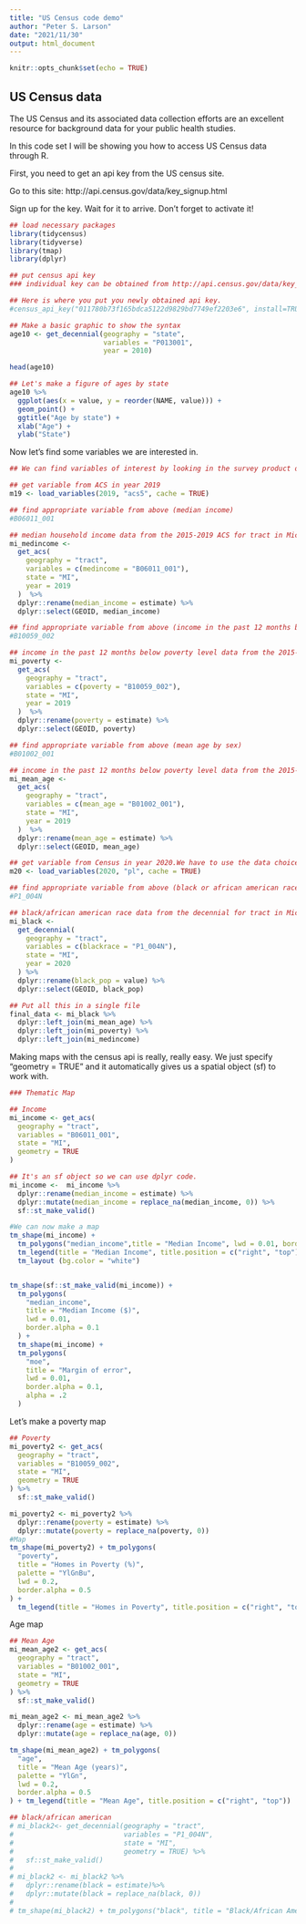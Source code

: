```yaml
---
title: "US Census code demo"
author: "Peter S. Larson"
date: "2021/11/30"
output: html_document
---
```


```r
knitr::opts_chunk$set(echo = TRUE)
```

## US Census data

The US Census and its associated data collection efforts are an excellent resource for background data for your public health studies. 

In this code set I will be showing you how to access US Census data through R.

First, you need to get an api key from the US census site.

Go to this site: http://api.census.gov/data/key_signup.html

Sign up for the key. Wait for it to arrive. Don't forget to activate it!


```r
## load necessary packages
library(tidycensus)
library(tidyverse)
library(tmap)
library(dplyr)

## put census api key
### individual key can be obtained from http://api.census.gov/data/key_signup.html

## Here is where you put you newly obtained api key.
#census_api_key("011780b73f165bdca5122d9829bd7749ef2203e6", install=TRUE, overwrite = TRUE)

## Make a basic graphic to show the syntax 
age10 <- get_decennial(geography = "state", 
                       variables = "P013001", 
                       year = 2010)

head(age10)

## Let's make a figure of ages by state
age10 %>%
  ggplot(aes(x = value, y = reorder(NAME, value))) + 
  geom_point() +
  ggtitle("Age by state") +
  xlab("Age") +
  ylab("State")

```

Now let's find some variables we are interested in.


```r


## We can find variables of interest by looking in the survey product of interest and then specifying a year (or whatever else is necessary)

## get variable from ACS in year 2019
m19 <- load_variables(2019, "acs5", cache = TRUE)

## find appropriate variable from above (median income)
#B06011_001

## median household income data from the 2015-2019 ACS for tract in Michigan
mi_medincome <-
  get_acs(
    geography = "tract",
    variables = c(medincome = "B06011_001"),
    state = "MI",
    year = 2019
  )  %>%
  dplyr::rename(median_income = estimate) %>%
  dplyr::select(GEOID, median_income)

## find appropriate variable from above (income in the past 12 months below poverty level)
#B10059_002

## income in the past 12 months below poverty level data from the 2015-2019 ACS for tract in Michigan
mi_poverty <-
  get_acs(
    geography = "tract",
    variables = c(poverty = "B10059_002"),
    state = "MI",
    year = 2019
  )  %>%
  dplyr::rename(poverty = estimate) %>%
  dplyr::select(GEOID, poverty)

## find appropriate variable from above (mean age by sex)
#B01002_001

## income in the past 12 months below poverty level data from the 2015-2019 ACS for tract in Michigan
mi_mean_age <-
  get_acs(
    geography = "tract",
    variables = c(mean_age = "B01002_001"),
    state = "MI",
    year = 2019
  )  %>%
  dplyr::rename(mean_age = estimate) %>%
  dplyr::select(GEOID, mean_age)

## get variable from Census in year 2020.We have to use the data choice pl because it is the only one that is avaiable for 2020.
m20 <- load_variables(2020, "pl", cache = TRUE)

## find appropriate variable from above (black or african american race)
#P1_004N

## black/african american race data from the decennial for tract in Michigan
mi_black <-
  get_decennial(
    geography = "tract",
    variables = c(blackrace = "P1_004N"),
    state = "MI",
    year = 2020
  ) %>%
  dplyr::rename(black_pop = value) %>%
  dplyr::select(GEOID, black_pop)

## Put all this in a single file
final_data <- mi_black %>%
  dplyr::left_join(mi_mean_age) %>%
  dplyr::left_join(mi_poverty) %>%
  dplyr::left_join(mi_medincome)

```
  
Making maps with the census api is really, really easy. We just specify "geometry = TRUE" and it automatically gives us a spatial object (sf) to work with. 

``` r
### Thematic Map

## Income
mi_income <- get_acs(
  geography = "tract",
  variables = "B06011_001",
  state = "MI",
  geometry = TRUE
)

## It's an sf object so we can use dplyr code.
mi_income <-  mi_income %>%
  dplyr::rename(median_income = estimate) %>%
  dplyr::mutate(median_income = replace_na(median_income, 0)) %>%
  sf::st_make_valid()

#We can now make a map
tm_shape(mi_income) +
  tm_polygons("median_income",title = "Median Income", lwd = 0.01, border.alpha = 0.1) +
  tm_legend(title = "Median Income", title.position = c("right", "top")) +
  tm_layout (bg.color = "white")


tm_shape(sf::st_make_valid(mi_income)) +
  tm_polygons(
    "median_income",
    title = "Median Income ($)",
    lwd = 0.01,
    border.alpha = 0.1
  ) +
  tm_shape(mi_income) +
  tm_polygons(
    "moe",
    title = "Margin of error",
    lwd = 0.01,
    border.alpha = 0.1,
    alpha = .2
  ) 

```

Let's make a poverty map

```r

## Poverty
mi_poverty2 <- get_acs(
  geography = "tract",
  variables = "B10059_002",
  state = "MI",
  geometry = TRUE
) %>%
  sf::st_make_valid()

mi_poverty2 <- mi_poverty2 %>%
  dplyr::rename(poverty = estimate) %>%
  dplyr::mutate(poverty = replace_na(poverty, 0)) 
#Map
tm_shape(mi_poverty2) + tm_polygons(
  "poverty",
  title = "Homes in Poverty (%)",
  palette = "YlGnBu",
  lwd = 0.2,
  border.alpha = 0.5
) + 
  tm_legend(title = "Homes in Poverty", title.position = c("right", "top"))

```

Age map

```r


## Mean Age
mi_mean_age2 <- get_acs(
  geography = "tract",
  variables = "B01002_001",
  state = "MI",
  geometry = TRUE
) %>%
  sf::st_make_valid()

mi_mean_age2 <- mi_mean_age2 %>%
  dplyr::rename(age = estimate) %>%
  dplyr::mutate(age = replace_na(age, 0))

tm_shape(mi_mean_age2) + tm_polygons(
  "age",
  title = "Mean Age (years)",
  palette = "YlGn",
  lwd = 0.2,
  border.alpha = 0.5
) + tm_legend(title = "Mean Age", title.position = c("right", "top"))
```


```r

## black/african american
# mi_black2<- get_decennial(geography = "tract",
#                           variables = "P1_004N",
#                           state = "MI",
#                           geometry = TRUE) %>%
#   sf::st_make_valid()
# 
# mi_black2 <- mi_black2 %>%
#   dplyr::rename(black = estimate)%>% 
#   dplyr::mutate(black = replace_na(black, 0))
# 
# tm_shape(mi_black2) + tm_polygons("black", title = "Black/African American Population (%)", palette = "PuBuGn", lwd = 0.2) + tm_legend(title ="Black/African American Population", title.position = c("right", "top"))

```